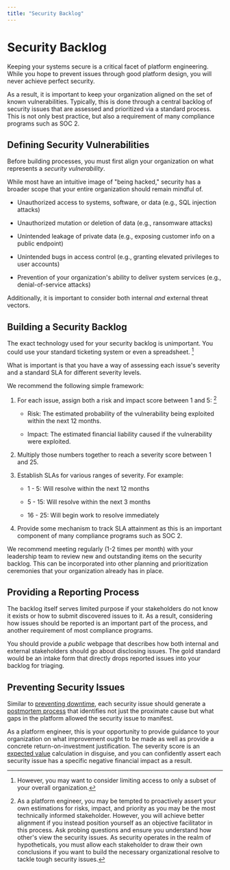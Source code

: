 ```yaml
---
title: "Security Backlog"
---
```


# Security Backlog

Keeping your systems secure is a critical facet of platform engineering. While you hope to prevent issues
through good platform design, you will never achieve perfect security.

As a result, it is important
to keep your organization aligned on the set of known vulnerabilities. Typically, this is done
through a central backlog of security issues that are assessed and prioritized via a standard process. This
is not only best practice, but also a requirement of many compliance programs such as SOC 2.

## Defining Security Vulnerabilities

Before building processes, you must first align your organization on what represents a _security vulnerability_.

While most have an intuitive image of "being hacked," security has a broader scope that your entire organization
should remain mindful of.

- Unauthorized access to systems, software, or data (e.g., SQL injection attacks)

- Unauthorized mutation or deletion of data (e.g., ransomware attacks)

- Unintended leakage of private data (e.g., exposing customer info on a public endpoint)

- Unintended bugs in access control (e.g., granting elevated privileges to user accounts)

- Prevention of your organization's ability to deliver system services (e.g., denial-of-service attacks)

Additionally, it is important to consider both internal _and_ external threat vectors.

## Building a Security Backlog

The exact technology used for your security backlog is unimportant. You could use your standard ticketing
system or even a spreadsheet. [^1]

[^1]:
    However, you may want to consider limiting access to only a subset
    of your overall organization.

What is important is that you have a way of assessing each issue's severity and a standard SLA for different
severity levels.

We recommend the following simple framework:

1. For each issue, assign both a risk and impact score between 1 and 5: [^2]

   - Risk: The estimated probability of the vulnerability being exploited within the next 12 months.

   - Impact: The estimated financial liability caused if the vulnerability were exploited.

2. Multiply those numbers together to reach a severity score between 1 and 25.

3. Establish SLAs for various ranges of severity. For example:

   - 1 - 5: Will resolve within the next 12 months

   - 5 - 15: Will resolve within the next 3 months

   - 16 - 25: Will begin work to resolve immediately

4. Provide some mechanism to track SLA attainment as this is an important component of
   many compliance programs such as SOC 2.

[^2]:
    As a platform engineer, you may be tempted to proactively assert your own estimations for risks, impact, and priority as you may
    be the most technically informed stakeholder. However, you will achieve better alignment if you instead
    position yourself as an objective facilitator in this process. Ask probing questions and ensure you understand how
    other's view the security issues. As security operates in the realm of hypotheticals,
    you must allow each stakeholder to draw their own conclusions if you want to build the necessary organizational
    resolve to tackle tough security issues.

We recommend meeting regularly (1-2 times per month) with your leadership team to review new and outstanding
items on the security backlog. This can be incorporated into other planning and prioritization ceremonies
that your organization already has in place.

## Providing a Reporting Process

The backlog itself serves limited purpose if your stakeholders do not know it exists or how to submit
discovered issues to it. As a result, considering how issues should be reported is an important part
of the process, and another requirement of most compliance programs.

You should provide a _public_ webpage that describes how both internal and external stakeholders should
go about disclosing issues. The gold standard would be an intake form that directly drops reported
issues into your backlog for triaging.

## Preventing Security Issues

Similar to [preventing downtime](/docs/maturity/measures/downtime-visibility#preventing-downtime), each security
issue should generate a [postmortem process](https://en.wikipedia.org/wiki/Postmortem_documentation) that
identifies not just the proximate cause but what gaps in the platform allowed the security issue to manifest.

As a platform engineer, this is your opportunity to provide guidance to your organization on what improvement
ought to be made as well as provide a concrete return-on-investment justification. The severity score is an
[expected value](https://en.wikipedia.org/wiki/Expected_value) calculation in disguise, and you
can confidently assert each security issue has a specific negative financial impact as a result.

